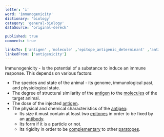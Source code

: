 ```yaml
---
letter: 'i'
word: 'immunogenicity'
dictionary: 'biology'
category: 'general-biology'
dataSource: 'original-dereck'

published: true
comments: true

linksTo: ['antigen' ,'molecule' ,'epitope_antigenic_determinant' ,'antibody' ,'complementary' ,'paratope_antigen_binding_site']
linkedFrom: ['antigenicity']
---
```


<a id="immunogenicity">Immunogenicity</a> - Is the potential of a substance to induce an immune response. This depends on various factors:
- The species and state of the animal - its genome, immunological past, and physiological state.
- The degree of structural similarity of the [antigen](#antigen) to the [molecules](#molecule) of the target animal.
- The dose of the injected [antigen](#antigen).
- The physical and chemical characteristics of the [antigen](#antigen):  
   - Its size it must contain at least two [epitopes](#epitope_antigenic_determinant) in order to be fixed by an [antibody](#antibody).  
   - Its form if it is a particle or not.  
   - Its rigidity in order to be [complementary](#complementary) to other [paratopes](#paratope_antigen_binding_site).